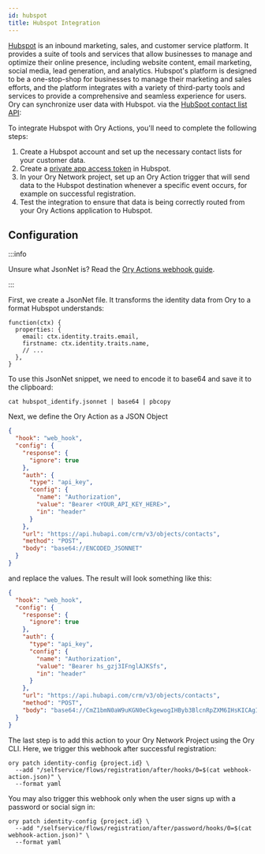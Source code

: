 ```yaml
---
id: hubspot
title: Hubspot Integration
---
```


[Hubspot](https://www.hubspot.com) is an inbound marketing, sales, and customer service platform. It provides a suite of tools and
services that allow businesses to manage and optimize their online presence, including website content, email marketing, social
media, lead generation, and analytics. Hubspot's platform is designed to be a one-stop-shop for businesses to manage their
marketing and sales efforts, and the platform integrates with a variety of third-party tools and services to provide a
comprehensive and seamless experience for users. Ory can synchronize user data with Hubspot. via the
[HubSpot contact list API](https://developers.hubspot.com/docs/api/crm/contacts):

To integrate Hubspot with Ory Actions, you'll need to complete the following steps:

1. Create a Hubspot account and set up the necessary contact lists for your customer data.
1. Create a [private app access token](https://developers.hubspot.com/docs/api/private-apps) in Hubspot.
1. In your Ory Network project, set up an Ory Action trigger that will send data to the Hubspot destination whenever a specific
   event occurs, for example on successful registration.
1. Test the integration to ensure that data is being correctly routed from your Ory Actions application to Hubspot.

## Configuration

:::info

Unsure what JsonNet is? Read the [Ory Actions webhook guide](../../guides/integrate-with-ory-cloud-through-webhooks.mdx).

:::

First, we create a JsonNet file. It transforms the identity data from Ory to a format Hubspot understands:

```jsonnet title="./hubspot_identify.jsonnet"
function(ctx) {
  properties: {
    email: ctx.identity.traits.email,
    firstname: ctx.identity.traits.name,
    // ...
  },
}
```

To use this JsonNet snippet, we need to encode it to base64 and save it to the clipboard:

```shell
cat hubspot_identify.jsonnet | base64 | pbcopy
```

Next, we define the Ory Action as a JSON Object

```json title="./webhook-action.json"
{
  "hook": "web_hook",
  "config": {
    "response": {
      "ignore": true
    },
    "auth": {
      "type": "api_key",
      "config": {
        "name": "Authorization",
        "value": "Bearer <YOUR_API_KEY_HERE>",
        "in": "header"
      }
    },
    "url": "https://api.hubapi.com/crm/v3/objects/contacts",
    "method": "POST",
    "body": "base64://ENCODED_JSONNET"
  }
}
```

and replace the values. The result will look something like this:

```json title="webhook-action.json"
{
  "hook": "web_hook",
  "config": {
    "response": {
      "ignore": true
    },
    "auth": {
      "type": "api_key",
      "config": {
        "name": "Authorization",
        "value": "Bearer hs_gzj3IFnglAJKSfs",
        "in": "header"
      }
    },
    "url": "https://api.hubapi.com/crm/v3/objects/contacts",
    "method": "POST",
    "body": "base64://CmZ1bmN0aW9uKGN0eCkgewogIHByb3BlcnRpZXM6IHsKICAgIGVtYWlsOiBjdHguaWRlbnRpdHkudHJhaXRzLmVtYWlsLAogICAgZmlyc3RuYW1lOiBjdHguaWRlbnRpdHkudHJhaXRzLm5hbWUsCiAgICAvLyAuLi4KICB9LAp9"
  }
}
```

The last step is to add this action to your Ory Network Project using the Ory CLI. Here, we trigger this webhook after successful
registration:

```shell
ory patch identity-config {project.id} \
  --add "/selfservice/flows/registration/after/hooks/0=$(cat webhook-action.json)" \
  --format yaml
```

You may also trigger this webhook only when the user signs up with a password or social sign in:

```shell
ory patch identity-config {project.id} \
  --add "/selfservice/flows/registration/after/password/hooks/0=$(cat webhook-action.json)" \
  --format yaml
```
